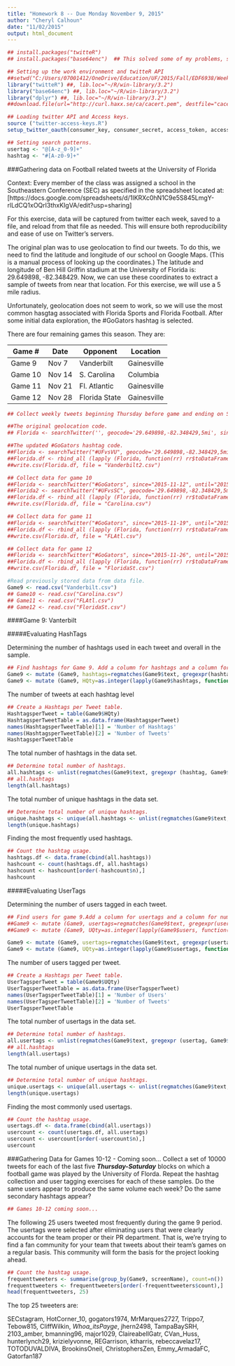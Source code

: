 ---
title: "Homework 8 -- Due Monday November 9, 2015"
author: "Cheryl Calhoun"
date: "11/02/2015"
output: html_document
---

```{r, eval=FALSE, echo=FALSE}
## install.packages("twitteR")
## install.packages("base64enc")  ## This solved some of my problems, so you should install it too.
```

```{r, eval=TRUE, echo=TRUE, warning=FALSE, message=FALSE}
## Setting up the work environment and twitteR API
##setwd("C:/Users/07001412/OneDrive/Education/UF/2015/Fall/EDF6938/Week 10")
library("twitteR") ##, lib.loc="~/R/win-library/3.2")
library("base64enc") ##, lib.loc="~/R/win-library/3.2")
library("dplyr") ##, lib.loc="~/R/win-library/3.2")
##download.file(url="http://curl.haxx.se/ca/cacert.pem", destfile="cacert.pem") ##-- this was suggested if you are running a Windows machine.

## Loading twitter API and Access keys.
source ("twitter-access-keys.R")
setup_twitter_oauth(consumer_key, consumer_secret, access_token, access_secret)

## Setting search patterns.
usertag <- "@[A-z_0-9]+"
hashtag <- "#[A-z0-9]+"

```

###Gathering data on Football related tweets at the University of Florida

Context: Every member of the class was assigned a school in the Southeastern Conference (SEC) as specified in the spreadsheet located at: [https://docs.google.com/spreadsheets/d/1IKRXc0hN1C9e5S845LmgY-rlLdCQ1xOQrI3thxKIgVA/edit?usp=sharing]

For this exercise, data will be captured from twitter each week, saved to a file, and reload from that file as needed. This will ensure both reproducibility and ease of use on Twitter's servers.

The original plan was to use geolocation to find our tweets.  To do this, we need to find the latitude and longitude of our school on Google Maps. (This is a manual process of looking up the coordinates.) The latitude and longitude of Ben Hill Griffin stadium at the University of Florida is: 29.649898, -82.348429. Now, we can use these coordinates to extract a sample of tweets from near that location.  For this exercise, we will use a 5 mile radius.  

Unfortunately, geolocation does not seem to work, so we will use the most common hasgtag associated with Florida Sports and Florida Football.  After some initial data exploration, the #GoGators hashtag is selected.

There are four remaining games this season. They are:

Game #  | Date   | Opponent      | Location
--------|--------|---------------|-------------
Game 9  | Nov 7  | Vanderbilt    | Gainesville
Game 10 | Nov 14 | S. Carolina   | Columbia
Game 11 | Nov 21 | Fl. Atlantic  | Gainesville
Game 12 | Nov 28 | Florida State | Gainesville

```{r, eval=TRUE, echo=TRUE, warning=FALSE, message=FALSE}

## Collect weekly tweets beginning Thursday before game and ending on Sunday after the game. Store tweets in a .csv file.  This code will be executed on a weekly basis until we have gathered data for the remaining 4 games of the season. 

##The original geolocation code.
## Florida <- searchTwitter('', geocode='29.649898,-82.348429,5mi', since="2015-11-05", until="2015-11-09", n=10000)

##The updated #GoGators hashtag code.
##Florida <- searchTwitter("#UFvsVU", geocode='29.649898,-82.348429,5mi', since="2015-11-05", until="2015-11-09", n=10000, retryOnRateLimit=120)
##Florida.df <- rbind_all (lapply (Florida, function(rr) rr$toDataFrame()))
##write.csv(Florida.df, file = "Vanderbilt2.csv")

## Collect data for game 10
##Florida <- searchTwitter("#GoGators", since="2015-11-12", until="2015-11-16", n=10000, retryOnRateLimit=120)
##Florida2 <- searchTwitter("#UFvsSC", geocode='29.649898,-82.348429,5mi', since="2015-11-12", until="2015-11-16", n=10000, retryOnRateLimit=120)
##Florida.df <- rbind_all (lapply (Florida, function(rr) rr$toDataFrame()))
##write.csv(Florida.df, file = "Carolina.csv")

## Collect data for game 11
##Florida <- searchTwitter("#GoGators", since="2015-11-19", until="2015-11-23", n=10000)
##Florida.df <- rbind_all (lapply (Florida, function(rr) rr$toDataFrame()))
##write.csv(Florida.df, file = "FLAtl.csv")

## Collect data for game 12
##Florida <- searchTwitter("#GoGators", since="2015-11-26", until="2015-11-30", n=10000)
##Florida.df <- rbind_all (lapply (Florida, function(rr) rr$toDataFrame()))
##write.csv(Florida.df, file = "FloridaSt.csv")

#Read previously stored data from data file.
Game9 <- read.csv("Vanderbilt.csv")
## Game10 <- read.csv("Carolina.csv")
## Game11 <- read.csv("FLAtl.csv")
## Game12 <- read.csv("FloridaSt.csv")

```

####Game 9: Vanterbilt

#####Evaluating HashTags

Determining the number of hashtags used in each tweet and overall in the sample.

```{r}

## Find hashtags for Game 9. Add a column for hashtags and a column for number of hashtags.
Game9 <- mutate (Game9, hashtags=regmatches(Game9$text, gregexpr(hashtag, Game9$text)))
Game9 <- mutate (Game9, HQty=as.integer(lapply(Game9$hashtags, function(x) length(x))))

```

The number of tweets at each hashtag level
```{r}
## Create a Hashtags per Tweet table.
HashtagsperTweet = table(Game9$HQty)
HashtagsperTweetTable = as.data.frame(HashtagsperTweet)
names(HashtagsperTweetTable)[1] = 'Number of Hashtags'
names(HashtagsperTweetTable)[2] = 'Number of Tweets'
HashtagsperTweetTable
```

The total number of hashtags in the data set.
```{r}
## Determine total number of hashtags.
all.hashtags <- unlist(regmatches(Game9$text, gregexpr (hashtag, Game9$text)))
## all.hashtags
length(all.hashtags)
```

The total number of unique hashtags in the data set.
```{r}
## Determine total number of unique hashtags.
unique.hashtags <- unique(all.hashtags <- unlist(regmatches(Game9$text, gregexpr (hashtag, Game9$text))))
length(unique.hashtags)

```

Finding the most frequently used hashtags.
```{r}
## Count the hashtag usage.
hashtags.df <- data.frame(cbind(all.hashtags))
hashcount <- count(hashtags.df, all.hashtags)
hashcount <- hashcount[order(-hashcount$n),] 
hashcount
```

#####Evaluating UserTags

Determining the number of users tagged in each tweet. 

```{r}

## Find users for game 9.Add a column for usertags and a column for number of user tags in the tweet.
##Game9 <- mutate (Game9, usertags=regmatches(Game9$text, gregexpr(users, Game9$text)))
##Game9 <- mutate (Game9, UQty=as.integer(lapply(Game9$users, function(x) length(x))))

Game9 <- mutate (Game9, usertags=regmatches(Game9$text, gregexpr(usertag, Game9$text)))
Game9 <- mutate (Game9, UQty=as.integer(lapply(Game9$usertags, function(x) length(x))))
```

The number of users tagged per tweet.
```{r}
## Create a Hashtags per Tweet table.
UserTagsperTweet = table(Game9$UQty)
UserTagsperTweetTable = as.data.frame(UserTagsperTweet)
names(UserTagsperTweetTable)[1] = 'Number of Users'
names(UserTagsperTweetTable)[2] = 'Number of Tweets'
UserTagsperTweetTable
```
The total number of usertags in the data set.
```{r}
## Determine total number of hashtags.
all.usertags <- unlist(regmatches(Game9$text, gregexpr (usertag, Game9$text)))
## all.hashtags
length(all.usertags)
```

The total number of unique usertags in the data set.
```{r}
## Determine total number of unique hashtags.
unique.usertags <- unique(all.usertags <- unlist(regmatches(Game9$text, gregexpr (usertag, Game9$text))))
length(unique.usertags)

```

Finding the most commonly used usertags.
```{r}
## Count the hashtag usage.
usertags.df <- data.frame(cbind(all.usertags))
usercount <- count(usertags.df, all.usertags)
usercount <- usercount[order(-usercount$n),] 
usercount
```

###Gathering Data for Games 10-12 - Coming soon...
Collect a set of 10000 tweets for each of the last five ***Thursday-Saturday*** blocks on which a football game was played by the University of Florda. Repeat the hashtag collection and user tagging exercises for each of these samples. Do the same users appear to produce the same volume each week? Do the same secondary hashtags appear?

```{r}
## Games 10-12 coming soon...

```

The following 25 users tweeted most frequently during the game 9 period.  The usertags were selected after eliminating users that were clearly accounts for the team proper or their PR department. That is, we're trying to find a fan community for your team that tweets about their team's games on a regular basis. This community will form the basis for the project looking ahead.

```{r eval=TRUE, echo=TRUE, warning=FALSE, message=FALSE}
## Count the hashtag usage.
frequenttweeters <- summarise(group_by(Game9, screenName), count=n())
frequenttweeters <- frequenttweeters[order(-frequenttweeters$count),]
head(frequenttweeters, 25)
```

The top 25 tweeters are:

SECstagram, 
HotCorner_10, 
gogators1974, 
MrMarques2727, 
Trippo7, 
Tebow815, 
CliffWilkin, 
_Whoa_itsPayge_, 
jhern2498, 
TampaBaySRH, 
2103_amber, 
bmanning96, 
major1029, 
ClaireabellGatr, 
CVan_Huss, 
hunterlynch29, 
krizielyvonne, 
REGarrison, 
ktharris, 
rebeccavelaz17, 
TOTODUVALDIVA, 
BrookinsOneil, 
ChristophersZen, 
Emmy_ArmadaFC, 
Gatorfan187